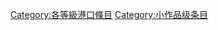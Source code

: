 {{catmore1|[[Wikipedia:港口专题|Wikipedia:港口专题]]}}
{{Articles by Quality| topic=港口|project=港口|format=TOC}}
{{Wikipedia category}}
{{emptycat}}

[[Category:各等級港口條目|Category:各等級港口條目]]
[[Category:小作品级条目|Category:小作品级条目]]